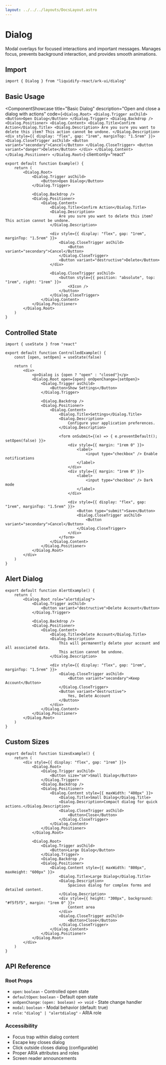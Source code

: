 ```yaml
---
layout: ../../../layouts/DocsLayout.astro
---
```



# Dialog

Modal overlays for focused interactions and important messages. Manages focus, prevents background interaction, and provides smooth animations.

## Import

```tsx
import { Dialog } from "liquidify-react/ark-ui/dialog"
```

## Basic Usage

<ComponentShowcase
  title="Basic Dialog"
  description="Open and close a dialog with actions"
  code={`<Dialog.Root>
  <Dialog.Trigger asChild>
    <Button>Open Dialog</Button>
  </Dialog.Trigger>
  <Dialog.Backdrop />
  <Dialog.Positioner>
    <Dialog.Content>
      <Dialog.Title>Confirm Action</Dialog.Title>
      <Dialog.Description>
        Are you sure you want to delete this item? This action cannot be undone.
      </Dialog.Description>
      <div style={{ display: "flex", gap: "1rem", marginTop: "1.5rem" }}>
        <Dialog.CloseTrigger asChild>
          <Button variant="secondary">Cancel</Button>
        </Dialog.CloseTrigger>
        <Button variant="danger">Delete</Button>
      </div>
    </Dialog.Content>
  </Dialog.Positioner>
</Dialog.Root>`}
  client:only="react"
>
  <DialogDemo client:only="react" />
</ComponentShowcase>

```tsx
export default function Example() {
	return (
		<Dialog.Root>
			<Dialog.Trigger asChild>
				<Button>Open Dialog</Button>
			</Dialog.Trigger>
			
			<Dialog.Backdrop />
			<Dialog.Positioner>
				<Dialog.Content>
					<Dialog.Title>Confirm Action</Dialog.Title>
					<Dialog.Description>
						Are you sure you want to delete this item? This action cannot be undone.
					</Dialog.Description>
					
					<div style={{ display: "flex", gap: "1rem", marginTop: "1.5rem" }}>
						<Dialog.CloseTrigger asChild>
							<Button variant="secondary">Cancel</Button>
						</Dialog.CloseTrigger>
						<Button variant="destructive">Delete</Button>
					</div>
					
					<Dialog.CloseTrigger asChild>
						<button style={{ position: "absolute", top: "1rem", right: "1rem" }}>
							<XIcon />
						</button>
					</Dialog.CloseTrigger>
				</Dialog.Content>
			</Dialog.Positioner>
		</Dialog.Root>
	)
}
```

## Controlled State

```tsx
import { useState } from "react"

export default function ControlledExample() {
	const [open, setOpen] = useState(false)
	
	return (
		<div>
			<p>Dialog is {open ? "open" : "closed"}</p>
			<Dialog.Root open={open} onOpenChange={setOpen}>
				<Dialog.Trigger asChild>
					<Button>Show Settings</Button>
				</Dialog.Trigger>
				
				<Dialog.Backdrop />
				<Dialog.Positioner>
					<Dialog.Content>
						<Dialog.Title>Settings</Dialog.Title>
						<Dialog.Description>
							Configure your application preferences.
						</Dialog.Description>
						
						<form onSubmit={(e) => { e.preventDefault(); setOpen(false) }}>
							<div style={{ margin: "1rem 0" }}>
								<label>
									<input type="checkbox" /> Enable notifications
								</label>
							</div>
							<div style={{ margin: "1rem 0" }}>
								<label>
									<input type="checkbox" /> Dark mode
								</label>
							</div>
							
							<div style={{ display: "flex", gap: "1rem", marginTop: "1.5rem" }}>
								<Button type="submit">Save</Button>
								<Dialog.CloseTrigger asChild>
									<Button variant="secondary">Cancel</Button>
								</Dialog.CloseTrigger>
							</div>
						</form>
					</Dialog.Content>
				</Dialog.Positioner>
			</Dialog.Root>
		</div>
	)
}
```

## Alert Dialog

```tsx
export default function AlertExample() {
	return (
		<Dialog.Root role="alertdialog">
			<Dialog.Trigger asChild>
				<Button variant="destructive">Delete Account</Button>
			</Dialog.Trigger>
			
			<Dialog.Backdrop />
			<Dialog.Positioner>
				<Dialog.Content>
					<Dialog.Title>Delete Account</Dialog.Title>
					<Dialog.Description>
						This will permanently delete your account and all associated data. 
						This action cannot be undone.
					</Dialog.Description>
					
					<div style={{ display: "flex", gap: "1rem", marginTop: "1.5rem" }}>
						<Dialog.CloseTrigger asChild>
							<Button variant="secondary">Keep Account</Button>
						</Dialog.CloseTrigger>
						<Button variant="destructive">
							Yes, Delete Account
						</Button>
					</div>
				</Dialog.Content>
			</Dialog.Positioner>
		</Dialog.Root>
	)
}
```

## Custom Sizes

```tsx
export default function SizesExample() {
	return (
		<div style={{ display: "flex", gap: "1rem" }}>
			<Dialog.Root>
				<Dialog.Trigger asChild>
					<Button size="sm">Small Dialog</Button>
				</Dialog.Trigger>
				<Dialog.Backdrop />
				<Dialog.Positioner>
					<Dialog.Content style={{ maxWidth: "400px" }}>
						<Dialog.Title>Small Dialog</Dialog.Title>
						<Dialog.Description>Compact dialog for quick actions.</Dialog.Description>
						<Dialog.CloseTrigger asChild>
							<Button>Close</Button>
						</Dialog.CloseTrigger>
					</Dialog.Content>
				</Dialog.Positioner>
			</Dialog.Root>
			
			<Dialog.Root>
				<Dialog.Trigger asChild>
					<Button>Large Dialog</Button>
				</Dialog.Trigger>
				<Dialog.Backdrop />
				<Dialog.Positioner>
					<Dialog.Content style={{ maxWidth: "800px", maxHeight: "600px" }}>
						<Dialog.Title>Large Dialog</Dialog.Title>
						<Dialog.Description>
							Spacious dialog for complex forms and detailed content.
						</Dialog.Description>
						<div style={{ height: "300px", background: "#f5f5f5", margin: "1rem 0" }}>
							Content area
						</div>
						<Dialog.CloseTrigger asChild>
							<Button>Close</Button>
						</Dialog.CloseTrigger>
					</Dialog.Content>
				</Dialog.Positioner>
			</Dialog.Root>
		</div>
	)
}
```

## API Reference

### Root Props
- `open`: `boolean` - Controlled open state
- `defaultOpen`: `boolean` - Default open state
- `onOpenChange`: `(open: boolean) => void` - State change handler
- `modal`: `boolean` - Modal behavior (default: true)
- `role`: `"dialog" | "alertdialog"` - ARIA role

### Accessibility
- Focus trap within dialog content
- Escape key closes dialog
- Click outside closes dialog (configurable)
- Proper ARIA attributes and roles
- Screen reader announcements
